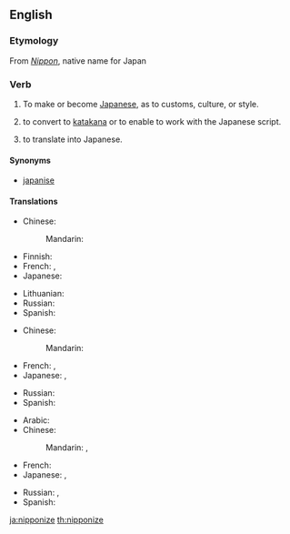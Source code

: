 ==English==

===Etymology===
From ''[[Nippon]]'', native name for Japan

===Verb===
{{en-verb|nipponiz|ing}}

# {{transitive}} To make or become [[Japanese]], as to customs, culture, or style.
# {{transitive}} to convert to [[katakana]] or to enable to work with the Japanese script.
# {{transitive}} to translate into Japanese.

====Synonyms====
* [[japanise]]

====Translations====
{{trans-top|to make or become more Japanese}}
* Chinese:
*: Mandarin: {{t-|cmn|日本化|tr=Rìběnhuà|sc=Hani}}
* Finnish: {{t|fi|japanisoida}}
* French: {{t|fr|nipponiser}}, {{t+|fr|japoniser}}
* Japanese: {{t-|ja|日本化|alt=日本化する|tr=にほんかする, Nihonka-suru}}
{{trans-mid}}
* Lithuanian: {{t|lt|japoninti}}
* Russian: {{t|ru|японизировать|tr=japonizírovat'}}
* Spanish: {{t|es|niponizar}}
{{trans-bottom}}

{{trans-top|to convert to Katakana or to enable to work with the Japanese script}}
* Chinese:
*: Mandarin: {{t-|cmn|日本化|tr=Rìběnhuà|sc=Hani}}
* French: {{t|fr|nipponiser}}, {{t+|fr|japoniser}}
* Japanese: {{t-|ja|日本化|alt=日本化する|tr=にほんかする, Nihonka-suru}}, {{t|ja|仮名書きする|tr=かながきする, kanagaki-suru}}
{{trans-mid}}
* Russian: {{t|ru|японизировать|tr=japonizírovat'}}
* Spanish: {{t|es|niponizar}}
{{trans-bottom}}

{{trans-top|to translate into Japanese}}
* Arabic: {{t|ar|ترجم إلى اليابانية|tr=tarjama 'ila al-yabaníyya}}
* Chinese:
*: Mandarin: {{t|cmn|翻譯成日語|sc=Hani}}, {{t|cmn|翻译成日语|tr=fānyì chéng Rìyǔ|sc=Hani}}
* French: {{t|fr|traduire en japonais}}
* Japanese: {{t|ja|日本語に翻訳する|tr=にほんごにほんやくする, Nihongo-ni hon'yaku-suru}}, {{t|ja|和訳する|tr=わやくする, Wayaku-suru}}
{{trans-mid}}
* Russian: {{t|ru|переводить на японский|tr=perevodít' na japónskij}}, {{t|ru|перевести на японский|tr=perevestí na japónskij}}
* Spanish: {{t|es|traducir a japonés}}
{{trans-bottom}}

[[ja:nipponize]]
[[th:nipponize]]